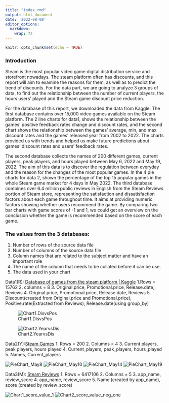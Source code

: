```yaml
---
title: "index.rmd"
output: html_document
date: '2022-08-08'
editor_options: 
  markdown: 
    wrap: 72
---
```


```r
knitr::opts_chunk$set(echo = TRUE)
```

### Introduction 
Steam is the most popular video game digital distribution service and storefront nowadays. The steam platform often has discounts, and this report will aim to examine the reasons for them, as well as to predict the trend of discounts. For the data part, we are going to analyze 3 groups of data, to find out the relationship between the number of current players, the hours users' played and the Steam game discount price reduction.

For the database of this report, we downloaded the data from Kaggle. The
first database contains over 15,000 video games available on the Steam
platform. The 2 line charts for data1, shows the relationship between
the games' positive feedback rates change and discount rates, and the
second chart shows the relationship between the games' average, min, and
max discount rates and the games' released year from 2002 to 2022. The
charts provided us with trends and helped us make future predictions
about games' discount rates and users' feedback rates.

The second database collects the names of 200 different games, current
players, peak players, and hours played between May 6, 2022 and May 19,
2022. The aim of this data is to discover the regulation between
everyday and the reason for the changes of the most popular games. In
the 4 pie charts for data 2, shown the percentage of the top 15 popular
games in the whole Steam game market for 4 days in May 2022. The third
database combines over 6.4 million public reviews in English from the
Steam Reviews portion of Steam store, representing the satisfaction and
dissatisfaction factors about each game throughout time. It aims at
providing numeric factors showing whether users recommend the game. By
comparing two bar charts with game scores of -1 and 1, we could get an
overview on the conclusion whether the game is recommended based on the
score of each game.

### The values from the 3 databases: 
1. Number of rows of the source data file 
2. Number of columns of the source data file 
3. Column names that are related to the subject matter and have an important role 
4. The name of the column that needs to be collated before it can be use.
5. The data used in your chart

Data1(R): [Database of games from the steam platform \|
Kaggle](https://www.kaggle.com/datasets/karkourmehdi/database-of-games-from-the-steam-platform?select=steam_db.csv)
1.Rows = 15762 
2. columns = 8 
3. Original.price, Promotional.price, Release.date, Reviews 
4. Original.price, Promotional.price, Release.date, Reviews 
5. Discount(created from Original.price and Promotional.price), Positive.rate(Extracted from Reviews), Release.date(using group_by)

![Chart1.DisvsPos](Data1Char1.jpeg)

![Chart2.YearvsDis](Data1Chart2.jpeg)


Data2(Y):[Steam Games](https://www.kaggle.com/datasets/elmartini/steam-games-hours-played-and-peak-no-of-players) 
1. Rows = 200 
2. Columns = 4 
3. Current players, peak players, hours played
4. Current_players, peak_players, hours_played 
5. Names, Current_players

![PieChart_May8](Data2chart_May8.png)
![PieChart_May10](Data2chart_May10.png)
![PieChart_May14](Data2chart_May14.png)
![PieChart_May19](Data2chart_May19.png)

Data3(M): [Steam Reviews](https://www.kaggle.com/datasets/andrewmvd/steam-reviews) 
1. Rows = 6417106 
2. Columns = 5 
3. app_name, review_score 
4. app_name, review_score 
5. Name (created by app_name), score (created by review_score)


![Chart1_score_value_1](Data3chart%20for%20score%20value%201.png)
![Chart2_score_value_neg_one](Data3chart%20for%20score%20value%20-1.png)


